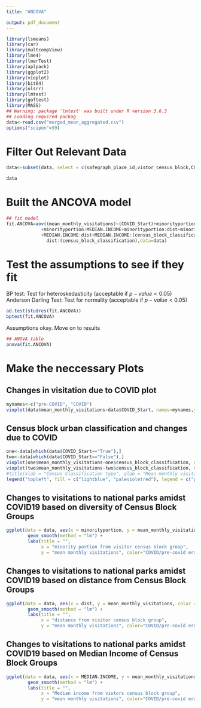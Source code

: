 ---
title: "ANCOVA"

output: pdf_document
---

```{r}
library(lsmeans)
library(car)
library(multcompView)
library(lme4)
library(lmerTest)
library(aplpack)
library(ggplot2)
library(vioplot)
library(bit64)
library(olsrr)
library(lmtest)
library(goftest)
library(MASS)
## Warning: package 'lmtest' was built under R version 3.6.3
## Loading required packag
data<-read.csv("merged_mean_aggregated.csv")
options("scipen"=99)
```

# Filter Out Relevant Data

```{r}
data<-subset(data, select = c(safegraph_place_id,vistor_census_block,COVID_Start, minorityportion,MEDIAN.INCOME,census_block_classification,dist,mean_monthly_visitations))
```


```{r}
data
```

# Built the ANCOVA model

```{r}
## fit model
fit.ANCOVA=aov((mean_monthly_visitations)~(COVID_Start)+minorityportion+MEDIAN.INCOME+dist+(census_block_classification)+(COVID_Start):minorityportion+(COVID_Start):MEDIAN.INCOME+(COVID_Start):dist+(COVID_Start):(census_block_classification)
             +minorityportion:MEDIAN.INCOME+minorityportion:dist+minorityportion:(census_block_classification)
             +MEDIAN.INCOME:dist+MEDIAN.INCOME:(census_block_classification)+
               dist:(census_block_classification),data=data)
```

# Test the assumptions to see if they fit   

BP test: Test for heteroskedasticity (acceptable if $p-value<0.05$)  
Anderson Darling Test: Test for normality (acceptable if $p-value<0.05$)  

```{r}
ad.test(studres(fit.ANCOVA))
bptest(fit.ANCOVA)
```


Assumptions okay. Move on to results  

```{r}
## ANOVA table
anova(fit.ANCOVA)
```

 
# Make the neccessary Plots  
 
## Changes in visitation due to COVID plot

```{r}
mynames<-c("pre-COVID", "COVID")
vioplot(data$mean_monthly_visitations~data$COVID_Start, names=mynames,ylab="mean monthly visitations", xlab="COVID-era")
```
## Census block urban classification and changes due to COVID  

```{r}
one<-data[which(data$COVID_Start=="True"),]
two<-data[which(data$COVID_Start=="False"),]
vioplot(one$mean_monthly_visitations~one$census_block_classification, data=one, col = "palevioletred", plotCentre = "line", side = "right", xlab="Census block classification", ylab="mean monthly visitations")
vioplot(two$mean_monthly_visitations~two$census_block_classification, data=two, col = "lightblue", plotCentre = "line", side = "left", add = T)
#title(xlab = "Census Classification type", ylab = "Mean monthly visitations")
legend("topleft", fill = c("lightblue", "palevioletred"), legend = c("pre-covid", "covid"))
```
## Changes to visitations to national parks amidst COVID19 based on diversity of Census Block Groups  

```{r}

ggplot(data = data, aes(x = minorityportion, y = mean_monthly_visitations, color = COVID_Start)) +
        geom_smooth(method = "lm") +
        labs(title = "",
             x = "minority portion from visitor census block group",
             y = "mean monthly visitations", color="COVID/pre-covid era")+scale_color_discrete(labels = mynames)
```

## Changes to visitations to national parks amidst COVID19 based on distance from Census Block Groups  

```{r}

ggplot(data = data, aes(x = dist, y = mean_monthly_visitations, color = COVID_Start)) +
        geom_smooth(method = "lm") +
        labs(title = "",
             x = "distance from visitor census block group",
             y = "mean monthly visitations", color="COVID/pre-covid era")+scale_color_discrete(labels = mynames)
```
## Changes to visitations to national parks amidst COVID19 based on Median Income of Census Block Groups  


```{r}

ggplot(data = data, aes(x = MEDIAN.INCOME, y = mean_monthly_visitations, color = COVID_Start)) +
        geom_smooth(method = "lm") +
        labs(title = "",
             x = "Median income from vistors census block group",
             y = "mean monthly visitations", color="COVID/pre-covid era")+scale_color_discrete(labels = mynames)
```